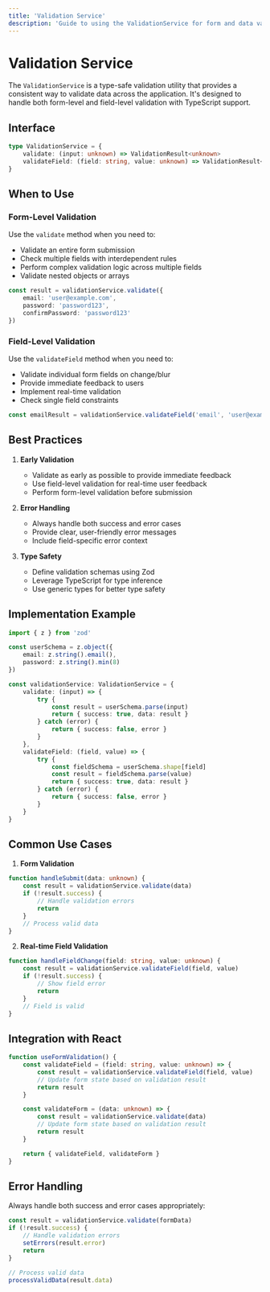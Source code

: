 ```yaml
---
title: 'Validation Service'
description: 'Guide to using the ValidationService for form and data validation'
---
```


# Validation Service

The `ValidationService` is a type-safe validation utility that provides a consistent way to validate data across the application. It's designed to handle both form-level and field-level validation with TypeScript support.

## Interface

```typescript
type ValidationService = {
    validate: (input: unknown) => ValidationResult<unknown>
    validateField: (field: string, value: unknown) => ValidationResult<unknown>
}
```

## When to Use

### Form-Level Validation

Use the `validate` method when you need to:
- Validate an entire form submission
- Check multiple fields with interdependent rules
- Perform complex validation logic across multiple fields
- Validate nested objects or arrays

```typescript
const result = validationService.validate({
    email: 'user@example.com',
    password: 'password123',
    confirmPassword: 'password123'
})
```

### Field-Level Validation

Use the `validateField` method when you need to:
- Validate individual form fields on change/blur
- Provide immediate feedback to users
- Implement real-time validation
- Check single field constraints

```typescript
const emailResult = validationService.validateField('email', 'user@example.com')
```

## Best Practices

1. **Early Validation**
   - Validate as early as possible to provide immediate feedback
   - Use field-level validation for real-time user feedback
   - Perform form-level validation before submission

2. **Error Handling**
   - Always handle both success and error cases
   - Provide clear, user-friendly error messages
   - Include field-specific error context

3. **Type Safety**
   - Define validation schemas using Zod
   - Leverage TypeScript for type inference
   - Use generic types for better type safety

## Implementation Example

```typescript
import { z } from 'zod'

const userSchema = z.object({
    email: z.string().email(),
    password: z.string().min(8)
})

const validationService: ValidationService = {
    validate: (input) => {
        try {
            const result = userSchema.parse(input)
            return { success: true, data: result }
        } catch (error) {
            return { success: false, error }
        }
    },
    validateField: (field, value) => {
        try {
            const fieldSchema = userSchema.shape[field]
            const result = fieldSchema.parse(value)
            return { success: true, data: result }
        } catch (error) {
            return { success: false, error }
        }
    }
}
```

## Common Use Cases

1. **Form Validation**
```typescript
function handleSubmit(data: unknown) {
    const result = validationService.validate(data)
    if (!result.success) {
        // Handle validation errors
        return
    }
    // Process valid data
}
```

2. **Real-time Field Validation**
```typescript
function handleFieldChange(field: string, value: unknown) {
    const result = validationService.validateField(field, value)
    if (!result.success) {
        // Show field error
        return
    }
    // Field is valid
}
```

## Integration with React

```typescript
function useFormValidation() {
    const validateField = (field: string, value: unknown) => {
        const result = validationService.validateField(field, value)
        // Update form state based on validation result
        return result
    }

    const validateForm = (data: unknown) => {
        const result = validationService.validate(data)
        // Update form state based on validation result
        return result
    }

    return { validateField, validateForm }
}
```

## Error Handling

Always handle both success and error cases appropriately:

```typescript
const result = validationService.validate(formData)
if (!result.success) {
    // Handle validation errors
    setErrors(result.error)
    return
}

// Process valid data
processValidData(result.data)
``` 
